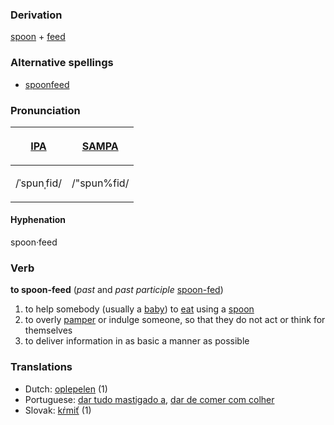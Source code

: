 ===Derivation===
[[spoon]] + [[feed]]

===Alternative spellings===
* [[spoonfeed]]

=== Pronunciation ===
{| border=1 cellpadding=5
! [[w:IPA|IPA]] !! [[w:SAMPA|SAMPA]]
|-
|  /ˈspunˌfid/ || /"spun%fid/
|}

==== Hyphenation ====
spoon·feed

=== Verb ===
'''to spoon-feed''' (''past'' and ''past participle'' [[spoon-fed]])
# to help somebody (usually a [[baby]]) to [[eat]] using a [[spoon]]
# to overly [[pamper]] or indulge someone, so that they do not act or think for themselves
# to deliver information in as basic a manner as possible

=== Translations ===
*Dutch: [[oplepelen]] (1)
*Portuguese: [[dar tudo mastigado a]], [[dar de comer com colher]]
*Slovak: [[kŕmiť]] (1)